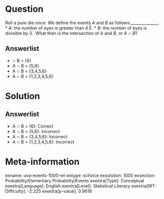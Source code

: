 Question
========

Roll a pure die once. We define the events *A* and *B* as follows:______________. \
* *A*: the number of eyes is greater than 4.Ê.
* *B*: the number of eyes is divisible by 3. \ What then is the intersection of *A* and *B*, or *A* ∩ *B*?

Answerlist
----------

*  ∩ B = {6}
* A ∩ B = {5,6}
* A ∩ B = {3,4,5,6}
* A ∩ B = {1,2,3,4,5,6}

Solution
========

Answerlist
----------

* A ∩ B = {6}: Correct
* A ∩ B = {5,6}: Incorrect
* A ∩ B = {3,4,5,6}: Incorrect
* A ∩ B = {1,2,3,4,5,6}: Incorrect

Meta-information
================
exname: uva-events-1000-en
extype: schoice
exsolution: 1000
exsection: Probability/Elementary Probability/Events
exextra[Type]: Conceptual
exextra[Language]: English
exextra[Level]: Statistical Literacy
exextra[IRT-Difficulty]: -2.225
exextra[p-value]: 0.9618
